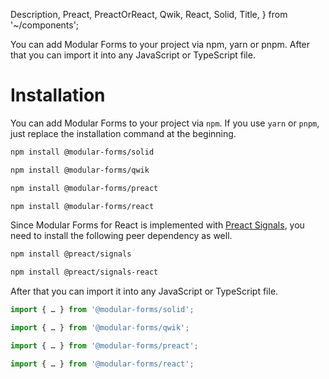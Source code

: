   Description,
  Preact,
  PreactOrReact,
  Qwik,
  React,
  Solid,
  Title,
} from '~/components';

<Title>Installation</Title>
<Description>
  You can add Modular Forms to your project via npm, yarn or pnpm. After that
  you can import it into any JavaScript or TypeScript file.
</Description>

# Installation

You can add Modular Forms to your project via `npm`. If you use `yarn` or `pnpm`, just replace the installation command at the beginning.

<Solid block>

```bash
npm install @modular-forms/solid
```

</Solid>

<Qwik block>

```bash
npm install @modular-forms/qwik
```

</Qwik>

<Preact block>

```bash
npm install @modular-forms/preact
```

</Preact>

<React block>

```bash
npm install @modular-forms/react
```

</React>

<PreactOrReact block>

Since Modular Forms<React> for React</React> is implemented with <a href="https://preactjs.com/guide/v10/signals" target="_blank" rel="noreferrer">Preact Signals</a>, you need to install the following peer dependency as well.

</PreactOrReact>

<Preact block>

```bash
npm install @preact/signals
```

</Preact>

<React block>

```bash
npm install @preact/signals-react
```

</React>

After that you can import it into any JavaScript or TypeScript file.

<Solid block>

```ts
import { … } from '@modular-forms/solid';
```

</Solid>

<Qwik block>

```ts
import { … } from '@modular-forms/qwik';
```

</Qwik>

<Preact block>

```ts
import { … } from '@modular-forms/preact';
```

</Preact>

<React block>

```ts
import { … } from '@modular-forms/react';
```

</React>
